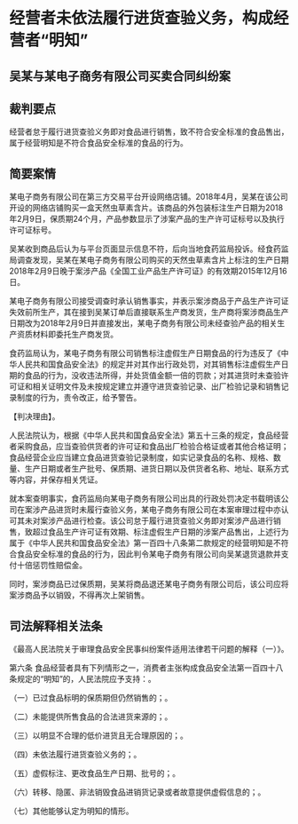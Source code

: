# 经营者未依法履行进货查验义务，构成经营者“明知”

  

## 吴某与某电子商务有限公司买卖合同纠纷案

## 裁判要点

经营者怠于履行进货查验义务即对食品进行销售，致不符合安全标准的食品售出，属于经营明知是不符合食品安全标准的食品的行为。

## 简要案情

某电子商务有限公司在第三方交易平台开设网络店铺。2018年4月，吴某在该公司开设的网络店铺购买一盒天然虫草素含片。该商品的外包装标注生产日期为2018年2月9日，保质期24个月，产品参数显示了涉案产品的生产许可证标号以及执行许可证标号。

吴某收到商品后认为与平台页面显示信息不符，后向当地食药监局投诉。经食药监局调查发现，吴某在某电子商务有限公司购买的天然虫草素含片上标注的生产日期2018年2月9日晚于案涉产品《全国工业产品生产许可证》的有效期2015年12月16日。

某电子商务有限公司接受调查时承认销售事实，并表示案涉商品于产品生产许可证失效前所生产，其在接到吴某订单后直接联系生产商发货，生产商将案涉商品生产日期改为2018年2月9日并直接发出，某电子商务有限公司未经查验产品的相关生产资质材料即委托生产商发货。

食药监局认为，某电子商务有限公司销售标注虚假生产日期食品的行为违反了《中华人民共和国食品安全法》的规定并对其作出行政处罚，对其销售标注虚假生产日期的食品的行为，没收违法所得，并处货值金额一倍的罚款；对其进货时未查验许可证和相关证明文件及未按规定建立并遵守进货查验记录、出厂检验记录和销售记录制度的行为，责令改正，给予警告。

【判决理由】。

人民法院认为，根据《中华人民共和国食品安全法》第五十三条的规定，食品经营者采购食品，应当查验供货者的许可证和食品出厂检验合格证或者其他合格证明；食品经营企业应当建立食品进货查验记录制度，如实记录食品的名称、规格、数量、生产日期或者生产批号、保质期、进货日期以及供货者名称、地址、联系方式等内容，并保存相关凭证。

就本案查明事实，食药监局向某电子商务有限公司出具的行政处罚决定书载明该公司在案涉产品进货时未履行查验义务，某电子商务有限公司在本案审理过程中亦认可其未对案涉产品进行检查。该公司怠于履行进货查验义务即对案涉产品进行销售，致超过食品生产许可证有效期、标注虚假生产日期的涉案产品售出，上述行为属于《中华人民共和国食品安全法》第一百四十八条第二款规定的经营明知是不符合食品安全标准的食品的行为，因此判令某电子商务有限公司向吴某退货退款并支付十倍惩罚性赔偿金。

同时，案涉商品已过保质期，吴某将商品退还某电子商务有限公司后，该公司应将案涉商品予以销毁，不得再次上架销售。

## 司法解释相关法条

《最高人民法院关于审理食品安全民事纠纷案件适用法律若干问题的解释（一）》。

第六条 食品经营者具有下列情形之一，消费者主张构成食品安全法第一百四十八条规定的“明知”的，人民法院应予支持：。

（一）已过食品标明的保质期但仍然销售的；。

（二）未能提供所售食品的合法进货来源的；。

（三）以明显不合理的低价进货且无合理原因的；。

（四）未依法履行进货查验义务的；。

（五）虚假标注、更改食品生产日期、批号的；。

（六）转移、隐匿、非法销毁食品进销货记录或者故意提供虚假信息的；。

（七）其他能够认定为明知的情形。